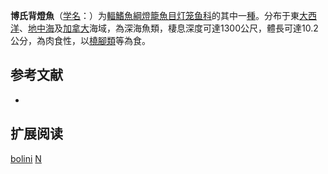 {{Speciesbox
| name = 博氏背燈魚
| status = NE
| status_system = IUCN3.1
| image = 
| genus = Notoscopelus
| species = bolini
| authority = [[Nafpaktitis|Nafpaktitis]], 1975
| synonyms = 
}}

'''博氏背燈魚'''（[[学名|学名]]：{{lang|la|''Notoscopelus bolini''}}）为[[輻鰭魚綱|輻鰭魚綱]][[燈籠魚目|燈籠魚目]][[灯笼鱼科|灯笼鱼科]]的其中一[[種|種]]。分布于東[[大西洋|大西洋]]、[[地中海|地中海]]及[[加拿大|加拿大]]海域，為深海魚類，棲息深度可達1300公尺，體長可達10.2公分，為肉食性，以[[橈腳類|橈腳類]]等為食。

== 参考文献 ==
{{refbegin}}
*{{FishBase_species|genus=Notoscopelus|species=bolini|year=2012|month=2}}
{{refend}}

== 扩展阅读 ==
{{refbegin}}
{{wikispecies-inline|Notoscopelus bolini|博氏背燈魚}}
{{refend}}
{{Taxonbar|from=Q2022777}}

[[Category:背燈魚屬|bolini]]
[[Category:1975年描述的魚類|N]]


{{灯笼鱼目小作品}}